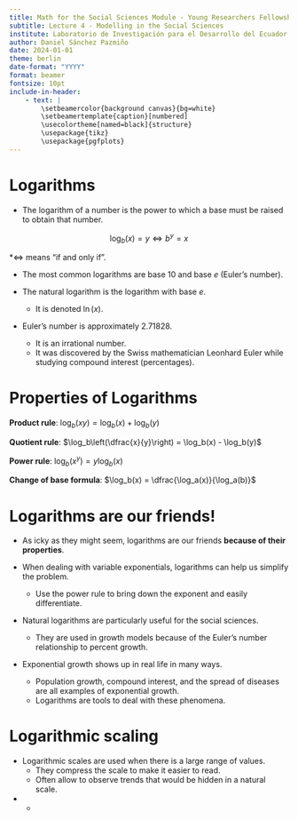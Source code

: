 ```yaml
---
title: Math for the Social Sciences Module - Young Researchers Fellowship
subtitle: Lecture 4 - Modelling in the Social Sciences
institute: Laboratorio de Investigación para el Desarrollo del Ecuador
author: Daniel Sánchez Pazmiño
date: 2024-01-01
theme: berlin
date-format: "YYYY"
format: beamer
fontsize: 10pt
include-in-header:
    - text: |
        \setbeamercolor{background canvas}{bg=white}
        \setbeamertemplate{caption}[numbered]
        \usecolortheme[named=black]{structure}
        \usepackage{tikz}
        \usepackage{pgfplots}
---
```


# Logarithms

- The logarithm of a number is the power to which a base must be raised to obtain that number.

$$\log_b(x) = y \iff b^y = x$$

*$\iff$ means "if and only if".

- The most common logarithms are base 10 and base $e$ (Euler's number).

- The natural logarithm is the logarithm with base $e$.
    - It is denoted $\ln(x)$.

- Euler's number is approximately 2.71828.
    - It is an irrational number.
    - It was discovered by the Swiss mathematician Leonhard Euler while studying compound interest (percentages).

# Properties of Logarithms

**Product rule**: $\log_b(xy) = \log_b(x) + \log_b(y)$

**Quotient rule**: $\log_b\left(\dfrac{x}{y}\right) = \log_b(x) - \log_b(y)$

**Power rule**: $\log_b(x^y) = y \log_b(x)$

**Change of base formula**: $\log_b(x) = \dfrac{\log_a(x)}{\log_a(b)}$

# Logarithms are our friends!

- As icky as they might seem, logarithms are our friends **because of their properties**.

- When dealing with variable exponentials, logarithms can help us simplify the problem.
    - Use the power rule to bring down the exponent and easily differentiate.

- Natural logarithms are particularly useful for the social sciences.
    - They are used in growth models because of the Euler's number relationship to percent growth.

- Exponential growth shows up in real life in many ways.
    - Population growth, compound interest, and the spread of diseases are all examples of exponential growth.
    - Logarithms are tools to deal with these phenomena.

# Logarithmic scaling

- Logarithmic scales are used when there is a large range of values.
    - They compress the scale to make it easier to read.
    - Often allow to observe trends that would be hidden in a natural scale.

- -